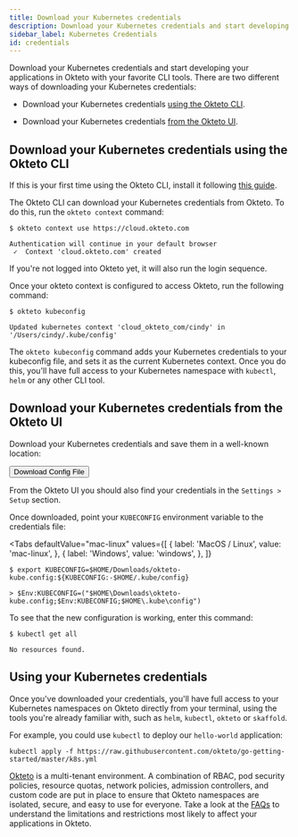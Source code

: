 ```yaml
---
title: Download your Kubernetes credentials
description: Download your Kubernetes credentials and start developing your applications in Okteto
sidebar_label: Kubernetes Credentials
id: credentials
---
```



Download your Kubernetes credentials and start developing your applications in Okteto with your favorite CLI tools.
There are two different ways of downloading your Kubernetes credentials:

- Download your Kubernetes credentials [using the Okteto CLI](#download-your-kubernetes-credentials-using-the-okteto-cli).

- Download your Kubernetes credentials [from the Okteto UI](#download-your-kubernetes-credentials-from-the-okteto-cloud-ui).

## Download your Kubernetes credentials using the Okteto CLI

If this is your first time using the Okteto CLI, install it following [this guide](/docs/cloud/okteto-cli/).

The Okteto CLI can download your Kubernetes credentials from Okteto. To do this, run the `okteto context` command:

```console
$ okteto context use https://cloud.okteto.com
```

```console
Authentication will continue in your default browser
 ✓  Context 'cloud.okteto.com' created
```

If you're not logged into Okteto yet, it will also run the login sequence.

Once your okteto context is configured to access Okteto, run the following command:

```console
$ okteto kubeconfig
```

```console
Updated kubernetes context 'cloud_okteto_com/cindy' in '/Users/cindy/.kube/config'
```

The `okteto kubeconfig` command adds your Kubernetes credentials to your kubeconfig file, and sets it as the current Kubernetes context.
Once you do this, you'll have full access to your Kubernetes namespace with `kubectl`, `helm` or any other CLI tool.

## Download your Kubernetes credentials from the Okteto UI

Download your Kubernetes credentials and save them in a well-known location:

<p text-align="center" style={{ display: 'flex', flexDirection: 'column', alignItems: 'center' }}>
  <Button external to="https://cloud.okteto.com/#/settings/setup/download-credentials">
    Download Config File
  </Button>
</p>

From the Okteto UI you should also find your credentials in the `Settings > Setup` section.

Once downloaded, point your `KUBECONFIG` environment variable to the credentials file:

<Tabs
  defaultValue="mac-linux"
  values={[
    { label: 'MacOS / Linux', value: 'mac-linux', },
    { label: 'Windows', value: 'windows', },
  ]}
>
<TabItem value="mac-linux">

```console
$ export KUBECONFIG=$HOME/Downloads/okteto-kube.config:${KUBECONFIG:-$HOME/.kube/config}
```

</TabItem>

<TabItem value="windows">

```console
> $Env:KUBECONFIG=("$HOME\Downloads\okteto-kube.config;$Env:KUBECONFIG;$HOME\.kube\config")
```

</TabItem>

</Tabs>

To see that the new configuration is working, enter this command:

```console
$ kubectl get all
```
```console
No resources found.
```

## Using your Kubernetes credentials

Once you've downloaded your credentials, you'll have full access to your Kubernetes namespaces on Okteto directly from your terminal, using the tools you're already familiar with, such as `helm`, `kubectl`, `okteto` or `skaffold`.

For example, you could use `kubectl` to deploy our `hello-world` application:

```terminal
kubectl apply -f https://raw.githubusercontent.com/okteto/go-getting-started/master/k8s.yml
```

[Okteto](/docs/reference/development-environments) is a multi-tenant environment. A combination of RBAC, pod security policies, resource quotas, network policies, admission controllers, and custom code are put in place to ensure that Okteto namespaces are isolated, secure, and easy to use for everyone.
Take a look at the [FAQs](/docs/reference/faqs) to understand the limitations and restrictions most likely to affect your applications in Okteto.
